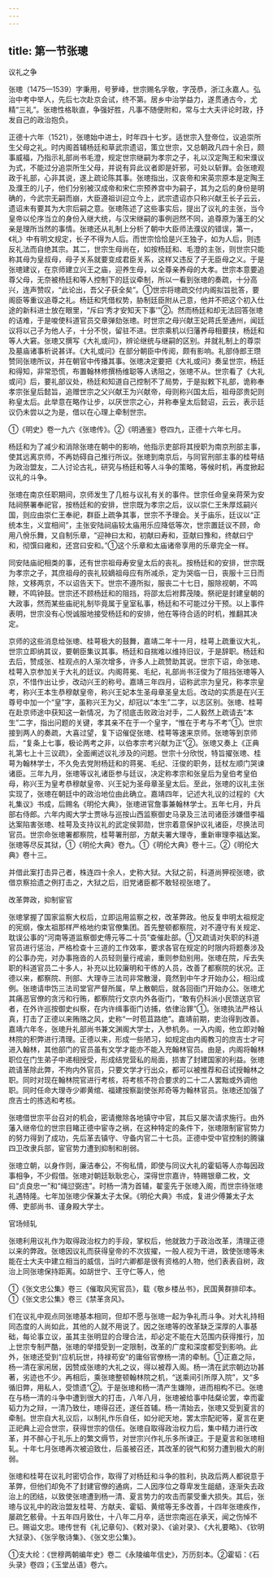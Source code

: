 ```yaml
---
---
---
```

title: 第一节张璁
---



议礼之争

张璁（1475—1539）字秉用，号萝峰，世宗赐名孚敬，字茂恭，浙江永嘉人。弘治中考中举人，先后七次赴京会试，终不第。居乡中治学益力，遂贯通古今，尤精“三礼”。张璁性格耿直，争强好胜，凡事不随便附和，常与士大夫评论时政，抒发自己的政治抱负。

正德十六年（1521），张璁始中进士，时年四十七岁。适世宗入登帝位，议追崇所生父母之礼。时内阁首辅杨廷和草武宗遗诏，策立世宗，又总朝政凡四十余日，颇事威福，乃指示礼部尚书毛澄，规定世宗继嗣为孝宗之子，礼以汉定陶王和宋濮议为式，不能过分追崇所生父母，并说有异此议者即是奸邪，可处以斩罪。会张璁观政于礼部，心非其说，遂上疏论陈其事。张璁指出，汉哀帝和宋英宗原本是定陶王及濮王的儿子，他们分别被汉成帝和宋仁宗预养宫中为嗣子，其为之后的身份是明确的，今武宗无嗣而崩，大臣遵祖训迎立今上，武宗遗诏亦只称兴献王长子云云，遗诏未有要其为大宗后嗣之意。张璁陈述了这些事实后，提出了议礼的主张，当今皇帝以伦序当立的身份入继大统，与汉宋继嗣的事例迥然不同，追尊原为藩王的父亲是理所当然的事情。张璁还从礼制上分析了朝中大臣师法濮议的错误，第一，《礼》中有明文规定，长子不得为人后。而世宗恰恰是兴王独子，如为人后，则违反礼法而自绝其宗。其二，世宗生母尚在，如按杨廷和、毛澄的主张，则世宗只能称其母为皇叔母，母子关系就要变成君臣关系，这样又违反了子无臣母之义。于是张璁建议，在京师建立兴王之庙，迎养生母，以全尊亲养母的大孝。世宗本意要追尊父母，无奈被杨廷和等人控制下的廷议牵制，所以一看到张璁的奏疏，十分高兴，连声赞叹，“此论出，吾父子获全矣”。①世宗将璁疏交付内阁拟旨批答，要阁臣等重议追尊之礼。杨廷和凭借权势，胁制廷臣附从己意，他并不把这个初入仕途的新科进士放在眼里，“斥曰‘秀才安知天下事’”②。然而杨廷和却无法回答张璁的诘难，于是唆使科道官员交章弹劾张璁。时世宗之母兴献王妃蒋氏至通州，闻廷议将以己子为他人子，十分不悦，留驻不进。世宗乘机以归藩养母相要挟，杨廷和等人大窘。张璁又撰写《大礼或问》，辨论继统与继嗣的区别。并就礼制上的尊崇及墓庙诸事析说甚详。《大礼或问》在部分朝臣中传阅，颇有影响。礼部侍郎王瓒赞同张璁所议，并在朝官中传播其事。张璁决定要把《大礼或问》奏呈世宗，杨廷和得知，非常恐慌，布置翰林修撰杨维聪等人诱阻之，张璁不从。世宗看了《大礼或问》后，要礼部议处，杨廷和知道自己控制不了局势，于是拟敕下礼部，诡称奉孝宗张皇后懿旨，追赠世宗之父兴献王为兴献帝，母则称兴国太后，祖母邵贵妃则称皇太后。此举意在略作让步，以厌世宗之心，并称奉皇太后懿诏，云云，表示廷议仍未尝以之为是，借以在心理上牵制世宗。

①《明史》卷一九六《张璁传》。②《明通鉴》卷四九，正德十六年七月。

杨廷和为了减少和消除张璁在朝中的影响，他指示吏部将其授职为南京刑部主事，使其远离京师，不再妨碍自己推行所议。张璁到南京后，与同官刑部主事的桂萼结为政治盟友，二人讨论古礼，研究与杨廷和等人斗争的策略，等候时机，再度掀起议礼的斗争。

张璁在南京任职期间，京师发生了几桩与议礼有关的事件。世宗任命皇亲蒋荣为安陆祠祭署奉祀官，按杨廷和的安排，世宗既为孝宗之后，议以崇仁王朱厚炫嗣兴国，则应由崇仁王奉祀，群臣上疏争其事，世宗不予理会。关于庙乐，廷议以“正统本生，义宜相间”，主张安陆祠庙较太庙用乐应降低等次，世宗置廷议不顾，命用八佾乐舞，又自制乐章，“迎神曰太和，初献曰寿和，亚献曰豫和，终献曰宁和，彻馔曰雍和，还宫曰安和。”①这个乐章和太庙诸帝享用的乐章完全一样。

同安陆庙祀相类的事，还有世宗祖母寿安皇太后的丧礼。按杨廷和的安排，世宗既为孝宗之子，其庶祖母的丧礼较嫡祖母应有所减杀，定为哭临一日，丧服十三日而除，文移两京，不以诏告天下。世宗不遵所拟，服丧二十七日，服除视朝，不鸣鞭，不鸣钟鼓。世宗还不顾杨廷和的阻挡，将邵太后袝葬茂陵。祭祀是封建皇朝的大政事，然而某些庙祀礼制毕竟属于皇室私事，杨廷和不可能过分干预。以上事件表明，世宗没有心悦诚服地接受杨廷和的安排，他在等待合适的时机，推翻其决定。

京师的这些消息给张璁、桂萼极大的鼓舞，嘉靖二年十一月，桂萼上疏重议大礼，世宗立即纳其议，要朝臣集议其事。杨廷和自揣难以维持旧议，于是辞职。杨廷和去后，赞成张、桂观点的人渐次增多，许多人上疏赞助其说。世宗下诏，命张璁、桂萼入京参加关于大礼的廷议。内阁蒋冕、毛纪，礼部尚书汪俊为了阻挡张璁等入京，不惜作出让步，改动兴王的称号。嘉靖三年四月，诏称武宗为皇兄，称孝宗皇考，称兴王本生恭穆献皇帝，称兴王妃本生圣母章圣皇太后。改动的实质是在兴王尊号中加一个“皇”字，虽称兴王为父，却冠以“本生”二字，以志区别。张璁、桂萼在赴京师途中获知这一新情况，为了彻底击败政治对手，二人毅然上疏请去“本生”二字，指出问题的关键，孝其亲不在于一个皇字，“惟在于考与不考”①。世宗接到两人的奏疏，大喜过望，复下诏催促张璁、桂萼等速来京师。张璁等到京师后，“复条上七事，极论两考之非，以伯孝宗考兴献为正”②。张璁又奏上《正典礼第七上十三议疏》，全面阐述议礼涉及的问题。世宗十分欣悦，特旨擢张璁、桂萼为翰林学士，不久免去党附杨廷和的蒋冕、毛纪、汪俊的职务，廷杖左顺门哭谏诸臣。三年九月，张璁等议礼诸臣参与廷议，决定称孝宗和张皇后为皇伯考皇伯母，称兴王为皇考恭穆献皇帝、兴王妃为圣母章圣皇太后。至此，张璁的议礼主张实现了，张璁在朝廷中的政治地位由此确立。嘉靖四年，记述大礼议的过程的《大礼集议》书成，后赐名《明伦大典》，张璁进官詹事兼翰林学士。五年七月，升兵部右侍郎。六年内阁大学士贾咏与巡按山西监察御史马录及三法司诸臣涉嫌借李福达案陷害张璁、桂萼及支持议礼的武定侯郭勋，世宗着意保护议礼诸臣，尽换法司官员。世宗命张璁署都察院，桂萼署刑部，方献夫署大理寺，重新审理李福达案。张璁等尽反其狱，①《明伦大典》卷九。①《明伦大典》卷十三。②《明伦大典》卷十三。

并借此案打击异己者，株连四十余人，史称大狱。大狱之前，科道尚狎视张璁，欲借京察拾遗之例打击之，大狱之后，旧党诸臣都不敢轻视张璁了。

改革弊政，抑制宦官

张璁掌握了国家监察大权后，立即运用监察之权，改革弊政。他反复申明太祖规定的宪纲，像太祖那样严格地约束官僚集团。首先整顿都察院，对不遵守有关规定、耽误公事的“河南等道监察御史傅元等二十员”查催赴部。①又疏请对失职的科道官员进行惩治，严格检查十三道的工作效率，要求各官在规定的时限内将题奏涉及的公事办完，对办事拖沓的人员轻则量行戒谕，重则参劾别用。张璁在院，斥去失职的科道官员二十多人，补充以比较廉明和干练的人员，改善了都察院的状况。正德以来，都察院、刑部、大理寺三法司非常散漫，竟然到中午才开始办公，相沿成例。张璁请申饬三法司堂官严督所属，早上散朝后，就各回衙门开始办公。张璁尤其痛恶官僚的贪污和行贿，都察院行文京内外各衙门，“敢有仍科派小民馈送京官者，在外许巡按御史纠察，在内许缉事衙门访捕，依律治罪”①。张璁执法严格认真，打击了正德以来贿赂之风，史称“一时苞苴路绝”。嘉靖前期，吏治得到改善。嘉靖六年冬，张璁升礼部尚书兼文渊阁大学士，入参机务。一入内阁，他立即对翰林院的积弊进行清理。正德以来，形成一些陋习，如规定由内阁教习的庶吉士才可进入翰林，其他部门的官员虽有文学才能亦不能入充翰林官员。由是，内阁将翰林职位在门生弟子中递相授受，形成结党营私的局面，损害了封建国家的利益。张璁疏请革除此弊，不拘内外官员，只要文学才行出众，都可以被推荐和召试授翰林之职。同时对现在翰林院官进行考核，将考核不符合要求的二十二人罢黜或外调他职。同时任命大理寺少卿黄绾、福建按察副使张邦奇等为翰林官员。张璁还加强了庶吉士的拣选和考核。

张璁借世宗平台召对的机会，密请撤除各地镇守中官，其后又屡次请求施行。由外藩入继帝位的世宗目睹正德中宦寺之祸，在这种特定的条件下，张璁限制宦官势力的努力得到了成功，先后革去镇守、守备内官二十七员。正德中受中官控制的腾骧四卫改隶兵部，宦官势力遭到抑制和削弱。

张璁立朝，以身作则，廉洁奉公，不徇私情，即使与同议大礼的霍韬等人亦每因政事相争，不少假借。张璁对朝廷耿耿忠心，深得世宗嘉许，特赐银章二枚，文曰“贞良忠一”和“绳愆弼违”。时杨一清为首辅，翟銮先于张璁入阁，而世宗待张璁礼遇特隆。七年加张璁少保兼太子太保。《明伦大典》书成，复进少傅兼太子太傅、吏部尚书、谨身殿大学士。

官场倾轧

张璁利用议礼作为取得政治权力的手段，掌权后，他就致力于政治改革，清理正德以来的弊政。张璁因议礼而获得皇帝的不次拔擢，一般人视为干进，致使张璁等未能在士大夫中建立相当的威信，当时六卿都是很有资格的人物，他们表表自树，政治上同张璁保持距离。如胡世宁、王守仁等人，他

①《张文忠公集》卷三《催取风宪官员》，载《敬乡楼丛书》，民国黄群排印本。①《张文忠公集》卷三《禁革贪风》。

们在议礼中观点同张璁基本相同，但却不愿与张璁一起为争礼而斗争。对大礼持相同态度的人尚如此，其他的人就不用说了。因之张璁等的改革缺乏深厚的人事基础，每论事立议，虽其主张明显的合理合法，却必定不能在大范围内获得推行，加上世宗专制严酷，张璁的举措受到一定限制，改革的广度和深度都受到影响。此外，张璁还受到“应机玩世，持禄苟安”的庸俗官僚杨一清的牵制。①正嘉之际，杨一清在家闲居，因赞成张璁的大礼之议，得以被荐入阁。杨一清在武宗朝边功甚著，劣迹也不少。再相后，乘张璁整顿翰林院之机，“送乘间引所厚入院”，又“多循旧弊，用私人，受馈遗”②。于是张璁和杨一清产生嫌隙，进而相构不已。张璁在与杨一清的斗争中遭到很大的打击，八年八月，张璁被给事中陆粲论罢，幸而霍韬力为之辩，一清乃致仕，璁得召还，遂任首辅。杨一清始去，张璁又受到夏言的牵制。世宗自大礼议后，以制礼作乐自任，如分祀天地，罢太宗配祀等，夏言在更正祀典上迎合世宗，获得世宗的信任。张璁自取得政治权力后，集中精力进行改革，并不醉心于礼乐上的繁文缛节，对世宗兴作礼乐多所谏正。于是夏言和张璁相轧。十年七月张璁再次被迫致仕，后虽被召还，其改革的锐气和努力遭到极大的削弱。

张璁和桂萼在议礼时密切合作，取得了对杨廷和斗争的胜利，执政后两人都锐意于革弊，但他们却免不了封建官僚的通病，二人因序位之尊卑发生龃龉，逐渐失去政治上的团结，以致使张璁遭到杨一清、夏言势力的攻击而蒙受重大损失。其后，张璁与议礼中的政治盟友桂萼、方献夫、霍韬、黄绾等无多改善，十四年张璁疾作，屡疏乞骸骨。十五年四月致仕，十八年二月卒，适世宗南巡在承天，闻之伤悼不已。赐谥文忠。璁传世有《礼记章句》、《敕对录》、《谕对录》、《大礼要略》、《钦明大狱录》、《张孚敬诗集》、《张文忠公集》。

①支大纶：《世穆两朝编年史》卷二《永陵编年信史》，万历刻本。②霍韬：《石头录》卷四；《玉堂丛语》卷六。